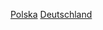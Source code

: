 {{Commonscat|Relations of Germany and Poland}}

[[Category:德國雙邊關係|Polska]]
[[Category:波蘭雙邊關係|Deutschland]]